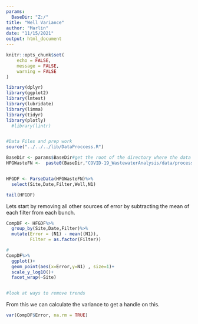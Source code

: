 ```yaml
---
params:
  BaseDir: "Z:/"
title: "Well Variance"
author: "Marlin"
date: "11/15/2021"
output: html_document
---
```


```r
knitr::opts_chunk$set(
	echo = FALSE,
	message = FALSE,
	warning = FALSE
)
```


```r
library(dplyr)
library(ggplot2)
library(lmtest)
library(lubridate)
library(limma)
library(tidyr)
library(plotly)
  #library(lintr)


#Data Files and prep work
source("../../../lib/DataProccess.R")
```



```r
BaseDir <- params$BaseDir#get the root of the directory where the data is stored
HFGWasteFN <-  paste0(BaseDir,"COVID-19_WastewaterAnalysis/data/processed/HFGWasteData071421.csv")


HFGDF <- ParseData(HFGWasteFN)%>%
  select(Site,Date,Filter,Well,N1)

tail(HFGDF)
```

Lets start by removing all other sources of error by subtracting the mean of each filter from each bunch. 
```r

CompDF <- HFGDF%>%
  group_by(Site,Date,Filter)%>%
  mutate(Error = (N1) - mean((N1)),
         Filter = as.factor(Filter))

#
CompDF%>%
  ggplot()+
  geom_point(aes(x=Error,y=N1) , size=1)+
  scale_y_log10()+
  facet_wrap(~Site)


#look at ways to remove trends
```

From this we can calculate the variance to get a handle on this.

```r

var(CompDF$Error, na.rm = TRUE)

```

